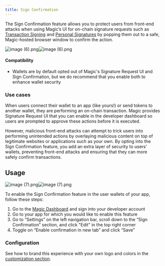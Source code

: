 ```yaml
---
title: Sign Confirmation
---
```


The Sign Confirmation feature allows you to protect users from front-end attacks when using Magic’s UI for on-chain signature requests such as [Transaction Signing](/docs/wallets/features/transaction-signing) and [Personal Signatures](/docs/wallets/features/personal-signatures) by popping them out to a safe, Magic-hosted browser window to confirm the action.

![](https://media.graphcms.com/resize=w:20,h:20,fit:crop/blur=amount:2/compress/https://media.graphassets.com/eDrpP1CySqm2fCiDPnhK "image (6).png")![](https://media.graphcms.com/resize=w:1195,h:900,fit:crop/auto_image/compress/https://media.graphassets.com/eDrpP1CySqm2fCiDPnhK "image (6).png")

#### Compatibility

- Wallets are by default opted out of Magic's Signature Request UI and Sign Confirmation, but we do recommend that you enable both to enhance wallet security

### Use cases

When users connect their wallet to an app (like yours!) or send tokens to another wallet, they are performing an on-chain transaction. Magic provides Signature Request UI that you can enable in the developer dashboard so users are prompted to approve these actions before it is executed.

However, malicious front-end attacks can attempt to trick users into performing unintended actions by overlaying malicious content on top of legitimate websites or applications such as your own. By opting into the Sign Confirmation feature, you add an extra layer of security to users’ wallets, preventing front-end attacks and ensuring that they can more safely confirm transactions.

## Usage

![](https://media.graphcms.com/resize=w:20,h:20,fit:crop/blur=amount:2/compress/https://media.graphassets.com/kU7idmqMTdy4jGz2LTHb "image (7).png")![](https://media.graphcms.com/resize=w:2390,h:1800,fit:crop/auto_image/compress/https://media.graphassets.com/kU7idmqMTdy4jGz2LTHb "image (7).png")

To enable the Sign Confirmation feature in the user wallets of your app, follow these steps:

1.  Go to the [Magic Dashboard](http://dashboard.magic.link) and sign into your developer account
2.  Go to your app for which you would like to enable this feature
3.  Go to “Settings” on the left navigation bar, scroll down to the “Sign Confirmation” section, and click "Edit" in the top right corner
4.  Toggle on “Enable confirmation in new tab” and click “Save”

### Configuration

See how to brand this experience with your own logo and colors in the [customization section](/docs/wallets/customization/brand-and-theme).
